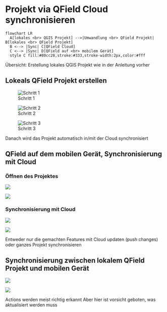 
# Projekt via QField Cloud synchronisieren


```mermaid
flowchart LR
  A[lokales <br> QGIS Projekt] -->|Umwandlung <br> QField Projekt| B[lokales <br> QField Projekt]
  B <--> |Sync| C[QField Cloud]
  C <--> |Sync| D[QField auf <br> mobilem Gerät]
  style C fill:#80cc28,stroke:#333,stroke-width:2px,color:#fff
```

Übersicht: Erstellung lokales QGIS Projekt wie in der Anleitung vorher


## Lokeals QField Projekt erstellen

::: {layout-nrow=2}
![Schritt 1](images/create_local_qfieldcloud_project1.png)

![Schritt 2](images/create_local_qfieldcloud_project2.png)

![Schritt 3](images/create_local_qfieldcloud_project3.png)
:::

Danach wird das Projekt automatisch in/mit der Cloud synchronisiert

## QField auf dem mobilen Gerät, Synchronisierung mit Cloud

### Öffnen des Projektes

::: {layout-nrow=1}
![](images/open_project_mobile1.PNG)

![](images/open_project_mobile2.PNG)
:::

### Synchronisierung mit Cloud

::: {layout-nrow=1}
![](images/synchronize_mobile1.PNG)

![](images/synchronize_mobile2.PNG)
:::

Entweder nur die gemachten Features mit Cloud updaten (push changes) oder ganzes Projekt synchronisieren

## Synchronisierung zwischen lokalem QField Projekt und mobilen Gerät


::: {layout-nrow=2}
![](images/synchronize_cloud1.png)

![](images/synchronize_cloud2.png)
:::

Actions werden meist richtig erkannt
Aber hier ist vorsicht geboten, was aktualisiert werden muss